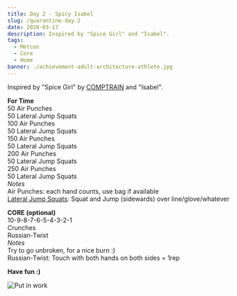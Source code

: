 ```yaml
---
title: Day 2 - Spicy Isabel
slug: /quarantine-day-2
date: 2020-03-17
description: Inspired by "Spice Girl" and "Isabel".
tags:
  - Metcon
  - Core
  - Home
banner: ./achievement-adult-architecture-athlete.jpg
---
```


Inspired by "Spice Girl" by [COMPTRAIN](https://comptrain.co/home-gym/) and "Isabel".

**For Time**<br/>
50 Air Punches<br/>
50 Lateral Jump Squats<br/>
100 Air Punches<br/>
50 Lateral Jump Squats<br/>
150 Air Punches<br/>
50 Lateral Jump Squats<br/>
200 Air Punches<br/>
50 Lateral Jump Squats<br/>
250 Air Punches<br/>
50 Lateral Jump Squats<br/>
*Notes*<br/>
Air Punches: each hand counts, use bag if available<br/>
[Lateral Jump Squats](https://images.app.goo.gl/61pBTvzKh3QVNSta6): Squat and Jump (sidewards) over line/glove/whatever<br/>

**CORE (optional)**<br/>
10-9-8-7-6-5-4-3-2-1<br/>
Crunches<br/>
Russian-Twist<br/>
*Notes*<br/>
Try to go unbroken, for a nice burn :)<br/>
Russian-Twist: Touch with both hands on both sides = 1rep<br/>

**Have fun :)**

![Put in work](./achievement-adult-architecture-athlete.jpg)
